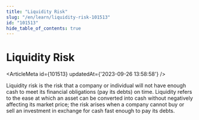 ```yaml
---
title: "Liquidity Risk"
slug: "/en/learn/liquidity-risk-101513"
id: "101513"
hide_table_of_contents: true
---
```



# Liquidity Risk

<ArticleMeta id={101513} updatedAt={'2023-09-26 13:58:58'} />
<div className='border-solid border-b border-t-0 my-4 border-[var(--ifm-color-gray-300)]' />

Liquidity risk is the risk that a company or individual will not have enough cash to meet its financial obligations (pay its debts) on time. Liquidity refers to the ease at which an asset can be converted into cash without negatively affecting its market price; the risk arises when a company cannot buy or sell an investment in exchange for cash fast enough to pay its debts.
